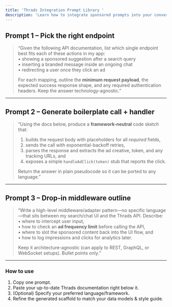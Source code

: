 ```yaml
---
title: 'Thrads Integration Prompt Library '
description: 'Learn how to integrate sponsored prompts into your conversational AI application.'
---
```



## Prompt&nbsp;1 – **Pick the right endpoint**

> “Given the following API documentation, list which single endpoint best fits each of these actions in my app:  
> • showing a sponsored suggestion after a search query  
> • inserting a branded message inside an ongoing chat  
> • redirecting a user once they click an ad  
>   
> For each mapping, outline the **minimum request payload**, the expected success response shape, and any required authentication headers. Keep the answer technology-agnostic.”

---

## Prompt&nbsp;2 – **Generate boilerplate call + handler**

> “Using the docs below, produce a **framework-neutral** code sketch that:  
> 1) builds the request body with placeholders for all *required* fields,  
> 2) sends the call with exponential-backoff retries,  
> 3) parses the response and extracts the ad creative, token, and any tracking URLs, and  
> 4) exposes a simple `handleAdClick(token)` stub that reports the click.  
>   
> Return the answer in plain pseudocode so it can be ported to any language.”

---

## Prompt&nbsp;3 – **Drop-in middleware outline**

> “Write a high-level middleware/adapter pattern—no specific language—that sits between my search/chat UI and the Thrads API. Describe:  
> • where to intercept user input,  
> • how to check an **ad frequency limit** before calling the API,  
> • where to slot the sponsored content back into the UI flow, and  
> • how to log impressions and clicks for analytics later.  
>   
> Keep it architecture-agnostic (can apply to REST, GraphQL, or WebSocket setups). Bullet points only.”

---

### How to use

1. Copy one prompt.  
2. Paste your up-to-date Thrads documentation right below it.  
3. (Optional) Specify your preferred language/framework.  
4. Refine the generated scaffold to match your data models & style guide.

